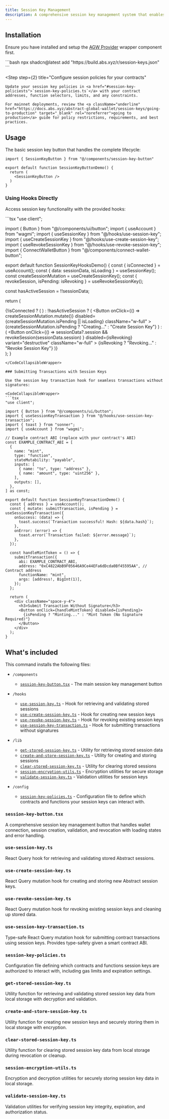```yaml
---
title: Session Key Management
description: A comprehensive session key management system that enables transactions without requiring user signatures for each transaction.
---
```



<ComponentPreview name="session-keys" />

## Installation

Ensure you have installed and setup the [AGW Provider](/docs/essentials/agw-provider) wrapper component first.

<Steps className="mt-8">
  <Step step={1} title="Install the component">
    ```bash
    npx shadcn@latest add "https://build.abs.xyz/r/session-keys.json"
    ```
  </Step>

  <Step
    step={2}
    title="Configure session policies for your contracts"
  >
    Update your session key policies in <a href="#session-key-policiests">`session-key-policies.ts`</a> with your contract addresses, function selectors, limits, and any constraints.
    
    For mainnet deployments, review the <a className="underline" href="https://docs.abs.xyz/abstract-global-wallet/session-keys/going-to-production" target="_blank" rel="noreferrer">going to production</a> guide for policy restrictions, requirements, and best practices.
  </Step>
</Steps>

## Usage

The basic session key button that handles the complete lifecycle:

```tsx
import { SessionKeyButton } from "@/components/session-key-button"

export default function SessionKeyButtonDemo() {
  return (
    <SessionKeyButton />
  )
}
```

### Using Hooks Directly

Access session key functionality with the provided hooks:

<CodeCollapsibleWrapper>
```tsx
"use client";

import { Button } from "@/components/ui/button";
import { useAccount } from "wagmi";
import { useSessionKey } from "@/hooks/use-session-key";
import { useCreateSessionKey } from "@/hooks/use-create-session-key";
import { useRevokeSessionKey } from "@/hooks/use-revoke-session-key";
import { ConnectWalletButton } from "@/components/connect-wallet-button";

export default function SessionKeyHooksDemo() {
  const { isConnected } = useAccount();
  const { data: sessionData, isLoading } = useSessionKey();
  const createSessionMutation = useCreateSessionKey();
  const { revokeSession, isPending: isRevoking } = useRevokeSessionKey();

  const hasActiveSession = !!sessionData;

  return (
    <div className="w-full max-w-md space-y-4">
      <div className="space-y-4">
        {!isConnected ? (
          <ConnectWalletButton />
        ) : !hasActiveSession ? (
          <Button
            onClick={() => createSessionMutation.mutate()}
            disabled={createSessionMutation.isPending || isLoading}
            className="w-full"
          >
            {createSessionMutation.isPending
              ? "Creating..."
              : "Create Session Key"}
          </Button>
        ) : (
          <Button
            onClick={() =>
              sessionData?.session && revokeSession(sessionData.session)
            }
            disabled={isRevoking}
            variant="destructive"
            className="w-full"
          >
            {isRevoking ? "Revoking..." : "Revoke Session Key"}
          </Button>
        )}
      </div>
    </div>
  );
}
```
</CodeCollapsibleWrapper>

### Submitting Transactions with Session Keys

Use the session key transaction hook for seamless transactions without signatures:

<CodeCollapsibleWrapper>
```tsx
"use client";

import { Button } from "@/components/ui/button";
import { useSessionKeyTransaction } from "@/hooks/use-session-key-transaction";
import { toast } from "sonner";
import { useAccount } from "wagmi";

// Example contract ABI (replace with your contract's ABI)
const EXAMPLE_CONTRACT_ABI = [
  {
    name: "mint",
    type: "function",
    stateMutability: "payable",
    inputs: [
      { name: "to", type: "address" },
      { name: "amount", type: "uint256" },
    ],
    outputs: [],
  },
] as const;

export default function SessionKeyTransactionDemo() {
  const { address } = useAccount();
  const { mutate: submitTransaction, isPending } = useSessionKeyTransaction({
    onSuccess: (data) => {
      toast.success(`Transaction successful! Hash: ${data.hash}`);
    },
    onError: (error) => {
      toast.error(`Transaction failed: ${error.message}`);
    },
  });

  const handleMintToken = () => {
    submitTransaction({
      abi: EXAMPLE_CONTRACT_ABI,
      address: "0xC4822AbB9F05646A9Ce44EFa6dDcda0Bf45595AA", // Contract address
      functionName: "mint",
      args: [address!, BigInt(1)],
    });
  };

  return (
    <div className="space-y-4">
      <h3>Submit Transaction Without Signature</h3>
      <Button onClick={handleMintToken} disabled={isPending}>
        {isPending ? "Minting..." : "Mint Token (No Signature Required)"}
      </Button>
    </div>
  );
}
```
</CodeCollapsibleWrapper>


## What's included

This command installs the following files:

- `/components`
  - [`session-key-button.tsx`](#session-key-buttontsx) - The main session key management button

- `/hooks`
  - [`use-session-key.ts`](#use-session-keyts) - Hook for retrieving and validating stored sessions
  - [`use-create-session-key.ts`](#use-create-session-keyts) - Hook for creating new session keys
  - [`use-revoke-session-key.ts`](#use-revoke-session-keyts) - Hook for revoking existing session keys
  - [`use-session-key-transaction.ts`](#use-session-key-transactionts) - Hook for submitting transactions without signatures

- `/lib`
  - [`get-stored-session-key.ts`](#get-stored-session-keyts) - Utility for retrieving stored session data
  - [`create-and-store-session-key.ts`](#create-and-store-session-keyts) - Utility for creating and storing sessions
  - [`clear-stored-session-key.ts`](#clear-stored-session-keyts) - Utility for clearing stored sessions
  - [`session-encryption-utils.ts`](#session-encryption-utilsts) - Encryption utilities for secure storage
  - [`validate-session-key.ts`](#validate-session-keyts) - Validation utilities for session keys

- `/config`
  - [`session-key-policies.ts`](#session-key-policists) - Configuration file to define which contracts and functions your session keys can interact with.

### `session-key-button.tsx`

A comprehensive session key management button that handles wallet connection, session creation, validation, and revocation with loading states and error handling.

<ComponentSource src="registry/new-york/blocks/session-keys/session-key-button.tsx" />

### `use-session-key.ts`

React Query hook for retrieving and validating stored Abstract sessions.

<ComponentSource src="registry/new-york/blocks/session-keys/hooks/use-session-key.ts" />

### `use-create-session-key.ts`

React Query mutation hook for creating and storing new Abstract session keys.

<ComponentSource src="registry/new-york/blocks/session-keys/hooks/use-create-session-key.ts" />

### `use-revoke-session-key.ts`

React Query mutation hook for revoking existing session keys and cleaning up stored data.

<ComponentSource src="registry/new-york/blocks/session-keys/hooks/use-revoke-session-key.ts" />

### `use-session-key-transaction.ts`

Type-safe React Query mutation hook for submitting contract transactions using session keys. Provides type-safety given a smart contract ABI.

<ComponentSource src="registry/new-york/blocks/session-keys/hooks/use-session-key-transaction.ts" />

### `session-key-policies.ts`

Configuration file defining which contracts and functions session keys are authorized to interact with, including gas limits and expiration settings.

<ComponentSource src="config/session-key-policies.ts" />

### `get-stored-session-key.ts`

Utility function for retrieving and validating stored session key data from local storage with decryption and validation.

<ComponentSource src="registry/new-york/blocks/session-keys/lib/get-stored-session-key.ts" />

### `create-and-store-session-key.ts`

Utility function for creating new session keys and securely storing them in local storage with encryption.

<ComponentSource src="registry/new-york/blocks/session-keys/lib/create-and-store-session-key.ts" />

### `clear-stored-session-key.ts`

Utility function for clearing stored session key data from local storage during revocation or cleanup.

<ComponentSource src="registry/new-york/blocks/session-keys/lib/clear-stored-session-key.ts" />

### `session-encryption-utils.ts`

Encryption and decryption utilities for securely storing session key data in local storage.

<ComponentSource src="registry/new-york/blocks/session-keys/lib/session-encryption-utils.ts" />

### `validate-session-key.ts`

Validation utilities for verifying session key integrity, expiration, and authorization status.

<ComponentSource src="registry/new-york/blocks/session-keys/lib/validate-session-key.ts" />
